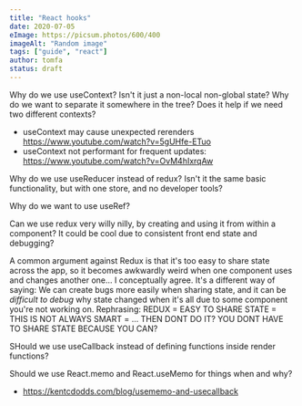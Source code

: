 ```yaml
---
title: "React hooks"
date: 2020-07-05
eImage: https://picsum.photos/600/400
imageAlt: "Random image"
tags: ["guide", "react"]
author: tomfa
status: draft
---
```


Why do we use useContext? Isn't it just a non-local non-global state? Why do we want to separate it somewhere in the tree? Does it help if we need two different contexts?
- useContext may cause unexpected rerenders https://www.youtube.com/watch?v=5gUHfe-ETuo
- useContext not performant for frequent updates: https://www.youtube.com/watch?v=OvM4hIxrqAw


Why do we use useReducer instead of redux? Isn't it the same basic functionality, but with one store, and no developer tools?

Why do we want to use useRef?

Can we use redux very willy nilly, by creating and using it from within a component? It could be cool due to consistent front end state and debugging?

A common argument against Redux is that it's too easy to share state across the app, so it becomes awkwardly weird when one component uses and changes another one... I conceptually agree. It's a different way of saying: We can create bugs more easily when sharing state, and it can be _difficult to debug_ why state changed when it's all due to some component you're not working on. Rephrasing: REDUX = EASY TO SHARE STATE = THIS IS NOT ALWAYS SMART = ... THEN DONT DO IT? YOU DONT HAVE TO SHARE STATE BECAUSE YOU CAN?

SHould we use useCallback instead of defining functions inside render functions?

Should we use React.memo and React.useMemo for things when and why?
- https://kentcdodds.com/blog/usememo-and-usecallback